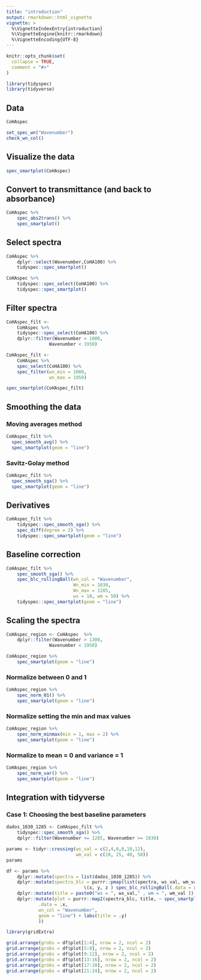 ```yaml
---
title: "introduction"
output: rmarkdown::html_vignette
vignette: >
  %\VignetteIndexEntry{introduction}
  %\VignetteEngine{knitr::rmarkdown}
  %\VignetteEncoding{UTF-8}
---
```


```r
knitr::opts_chunk$set(
  collapse = TRUE,
  comment = "#>"
)
```

```r
library(tidyspec)
library(tidyverse)
```


## Data

```r
CoHAspec
```

```r
set_spec_wn("Wavenumber")
check_wn_col()
```

## Visualize the data

```r
spec_smartplot(CoHAspec)
```


## Convert to transmittance (and back to absorbance)

```r
CoHAspec %>% 
    spec_abs2trans() %>%
    spec_smartplot()
```

## Select spectra

```r
CoHAspec %>% 
    dplyr::select(Wavenumber,CoHA100) %>%
    tidyspec::spec_smartplot()
```

```r
CoHAspec %>% 
    tidyspec::spec_select(CoHA100) %>%
    tidyspec::spec_smartplot()
```

## Filter spectra

```r
CoHAspec_filt <- 
    CoHAspec %>% 
    tidyspec::spec_select(CoHA100) %>%
    dplyr::filter(Wavenumber > 1000,
                Wavenumber < 1950)
```

```r
CoHAspec_filt <- 
    CoHAspec %>% 
    spec_select(CoHA100) %>%
    spec_filter(wn_min = 1000,
                wn_max = 1950)

spec_smartplot(CoHAspec_filt)
```

## Smoothing the data

### Moving averages method

```r
CoHAspec_filt %>% 
  spec_smooth_avg() %>%
  spec_smartplot(geom = "line")
```

### Savitz-Golay method

```r
CoHAspec_filt %>% 
  spec_smooth_sga() %>%
  spec_smartplot(geom = "line")
```

## Derivatives

```r
CoHAspec_filt %>% 
    tidyspec::spec_smooth_sga() %>%
    spec_diff(degree = 2) %>%
    tidyspec::spec_smartplot(geom = "line")
```

## Baseline correction

```r
CoHAspec_filt %>% 
    spec_smooth_sga() %>%
    spec_blc_rollingBall(wn_col = "Wavenumber",
                         Wn_min = 1030,
                         Wn_max = 1285,
                         ws = 10, wm = 50) %>%
    tidyspec::spec_smartplot(geom = "line")
```

## Scaling the spectra

```r
CoHAspec_region <- CoHAspec  %>%
    dplyr::filter(Wavenumber > 1300,
                Wavenumber < 1950) 

CoHAspec_region %>% 
    spec_smartplot(geom = "line")
```

### Normalize between 0 and 1

```r
CoHAspec_region %>%
    spec_norm_01() %>% 
    spec_smartplot(geom = "line")
```

### Normalize setting the min and max values

```r
CoHAspec_region %>%
    spec_norm_minmax(min = 1, max = 2) %>% 
    spec_smartplot(geom = "line")
```

### Normalize to mean = 0 and variance = 1

```r
CoHAspec_region %>%
    spec_norm_var() %>% 
    spec_smartplot(geom = "line")
```

## Integration with tidyverse

### Case 1: Choosing the best baseline parameters

```r
dados_1030_1285 <- CoHAspec_filt %>% 
    tidyspec::spec_smooth_sga() %>%
    dplyr::filter(Wavenumber <= 1285, Wavenumber >= 1030)

params <- tidyr::crossing(ws_val = c(2,4,6,8,10,12),
                          wm_val = c(10, 25, 40, 50))
params 
```

```r
df <- params %>%
    dplyr::mutate(spectra = list(dados_1030_1285)) %>%
    dplyr::mutate(spectra_blc = purrr::pmap(list(spectra, ws_val, wm_val),
                             \(x, y, z ) spec_blc_rollingBall(.data = x, ws = y, wm = z))) %>%
    dplyr::mutate(title = paste0("ws = ", ws_val," , wm = ", wm_val )) %>%
    dplyr::mutate(plot = purrr::map2(spectra_blc, title, ~ spec_smartplot(
            .data = .x,
            wn_col = "Wavenumber",
            geom = "line") + labs(title = .y)
            ))
```

```r
library(gridExtra)

grid.arrange(grobs = df$plot[1:4], nrow = 2, ncol = 2)
grid.arrange(grobs = df$plot[5:8], nrow = 2, ncol = 2)
grid.arrange(grobs = df$plot[9:12], nrow = 2, ncol = 2)
grid.arrange(grobs = df$plot[13:16], nrow = 2, ncol = 2)
grid.arrange(grobs = df$plot[17:20], nrow = 2, ncol = 2)
grid.arrange(grobs = df$plot[21:24], nrow = 2, ncol = 2)
```

